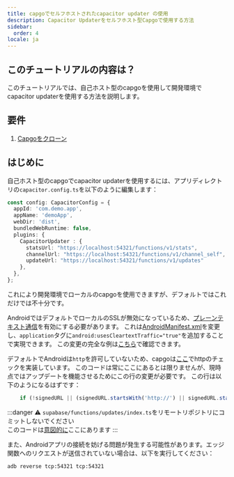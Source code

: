 ```yaml
---
title: capgoでセルフホストされたcapacitor updater の使用
description: Capacitor Updaterをセルフホスト型Capgoで使用する方法
sidebar:
  order: 4
locale: ja
---
```


## このチュートリアルの内容は？

このチュートリアルでは、自己ホスト型のcapgoを使用して開発環境でcapacitor updaterを使用する方法を説明します。

## 要件

1. [Capgoをクローン](https://github.com/Cap-go/capgo)

## はじめに

自己ホスト型のcapgoでcapacitor updaterを使用するには、アプリディレクトリの`capacitor.config.ts`を以下のように編集します：

```ts
const config: CapacitorConfig = {
  appId: 'com.demo.app',
  appName: 'demoApp',
  webDir: 'dist',
  bundledWebRuntime: false,
  plugins: {
    CapacitorUpdater : {
      statsUrl: "https://localhost:54321/functions/v1/stats",
      channelUrl: "https://localhost:54321/functions/v1/channel_self",
      updateUrl: "https://localhost:54321/functions/v1/updates"
    },
  },
};
```

これにより開発環境でローカルのcapgoを使用できますが、デフォルトではこれだけでは不十分です。

AndroidではデフォルトでローカルのSSLが無効になっているため、[プレーンテキスト通信](https://developer.android.com/topic/security/risks/cleartext)を有効にする必要があります。
これは[AndroidManifest.xml](https://github.com/Cap-go/capacitor-updater/blob/main/android/src/main/AndroidManifest.xml)を変更し、`application`タグに`android:usesCleartextTraffic="true"`を追加することで実現できます。
この変更の完全な例は[こちら](https://gist.github.com/WcaleNieWolny/061a015acdebe35eaf3afd7030797701)で確認できます。

デフォルトでAndroidは`http`を許可していないため、capgoは[ここ](https://github.com/Cap-go/capgo/blob/4cce6c0707d745faa2afbab643e636bad927c602/supabase/functions/updates/index.ts#L396)でhttpのチェックを実装しています。
このコードは常にここにあるとは限りませんが、現時点ではアップデートを機能させるためにこの行の変更が必要です。
この行は以下のようになるはずです：

```ts
    if (!signedURL || (signedURL.startsWith('http://') || signedURL.startsWith('https://'))) {
```

:::danger
⚠️ `supabase/functions/updates/index.ts`をリモートリポジトリにコミットしないでください\
このコードは[意図的に](https://github.com/Cap-go/capacitor-updater/issues/37#issuecomment-1684916354)ここにあります
:::

また、Androidアプリの接続を妨げる問題が発生する可能性があります。エッジ関数へのリクエストが送信されていない場合は、以下を実行してください：
```bash
adb reverse tcp:54321 tcp:54321
```
